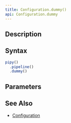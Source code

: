 ```yaml
---
title: Configuration.dummy()
api: Configuration.dummy
---
```


## Description

<Summary/>

<FilterDiagram
  name="dummy"
  input="Event"
/>

## Syntax

``` js
pipy()
  .pipeline()
  .dummy()
```

## Parameters

<Parameters/>

## See Also

* [Configuration](/reference/api/Configuration)
